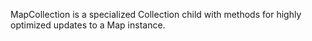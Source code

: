 MapCollection is a specialized Collection child with methods for highly optimized updates to
a Map instance. 
